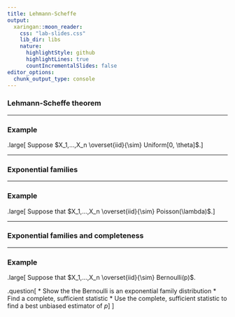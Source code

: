 ```yaml
---
title: Lehmann-Scheffe
output:
  xaringan::moon_reader:
    css: "lab-slides.css"
    lib_dir: libs
    nature:
      highlightStyle: github
      highlightLines: true
      countIncrementalSlides: false
editor_options: 
  chunk_output_type: console
---
```


### Lehmann-Scheffe theorem

---

### Example

.large[
Suppose $X_1,...,X_n \overset{iid}{\sim} Uniform[0, \theta]$.
]

---

### Exponential families

---

### Example

.large[
Suppose that $X_1,...,X_n \overset{iid}{\sim} Poisson(\lambda)$.
]

---

### Exponential families and completeness

---

### Example

.large[
Suppose that $X_1,...,X_n \overset{iid}{\sim} Bernoulli(p)$.

.question[
* Show the the Bernoulli is an exponential family distribution
* Find a complete, sufficient statistic
* Use the complete, sufficient statistic to find a best unbiased estimator of $p$
]
]
